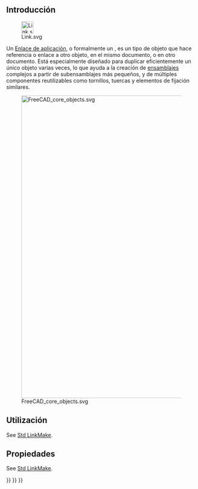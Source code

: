 <languages/>
{{TOCright}}

== Introducción ==

[[File:Link.svg|32px]]

Un [[App_Link/es|Enlace de aplicación]], o formalmente un {{incode|App::Link}}, es un tipo de objeto que hace referencia o enlace a otro objeto, en el mismo documento, o en otro documento. Está especialmente diseñado para duplicar eficientemente un único objeto varias veces, lo que ayuda a la creación de [[assembly/es|ensamblajes]] complejos a partir de subensamblajes más pequeños, y de múltiples componentes reutilizables como tornillos, tuercas y elementos de fijación similares.

[[File:FreeCAD_core_objects.svg|800px]]

{{Caption|Simplified diagram of the relationships between the core objects in FreeCAD}}

== Utilización ==

See [[Std_LinkMake#Usage|Std LinkMake]].

== Propiedades ==

See [[Std_LinkMake#Properties|Std LinkMake]].


{{Std_Base_navi{{#translation:}}}}
{{Document_objects_navi{{#translation:}}}}
{{Userdocnavi{{#translation:}}}}